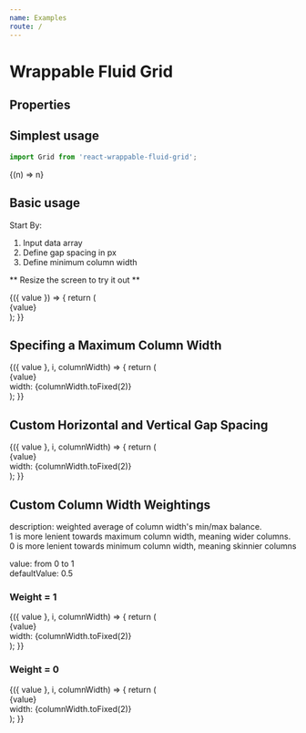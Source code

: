 ```yaml
---
name: Examples
route: /
---
```



# Wrappable Fluid Grid

## Properties

<Props of={Grid} />

## Simplest usage

```jsx
import Grid from 'react-wrappable-fluid-grid';
```

<Playground>
  <Grid data={[1, 2, 3]}>{(n) => n}</Grid>
</Playground>

## Basic usage

Start By:

1. Input data array
2. Define gap spacing in px
3. Define minimum column width

** Resize the screen to try it out **

<Playground>
  <Grid
    data={[
      { value: 1 },
      { value: 2 },
      { value: 3 },
      { value: 4 },
      { value: 5 },
      { value: 6 },
    ]}
    gap={10}
    minColWidth={100}
  >
    {({ value }) => {
      return (
        <div style={{ background: '#efefef', textAlign: 'center' }}>
          {value}
        </div>
      );
    }}
  </Grid>
</Playground>

## Specifing a Maximum Column Width

<Playground>
  <Grid
    data={[
      { value: 1 },
      { value: 2 },
      { value: 3 },
      { value: 4 },
      { value: 5 },
      { value: 6 },
    ]}
    gap={10}
    minColWidth={160}
    maxColWidth={200}
  >
    {({ value }, i, columnWidth) => {
      return (
        <div style={{ background: '#efefef', textAlign: 'center' }}>
          {value}
          <div style={{ fontSize: '0.7rem' }}>
            width: {columnWidth.toFixed(2)}
          </div>
        </div>
      );
    }}
  </Grid>
</Playground>

## Custom Horizontal and Vertical Gap Spacing

<Playground>
  <Grid
    data={[
      { value: 1 },
      { value: 2 },
      { value: 3 },
      { value: 4 },
      { value: 5 },
      { value: 6 },
    ]}
    gap={{
      x: 10,
      y: 50,
    }}
    minColWidth={160}
    maxColWidth={200}
  >
    {({ value }, i, columnWidth) => {
      return (
        <div style={{ background: '#efefef', textAlign: 'center' }}>
          {value}
          <div style={{ fontSize: '0.7rem' }}>
            width: {columnWidth.toFixed(2)}
          </div>
        </div>
      );
    }}
  </Grid>
</Playground>

## Custom Column Width Weightings

description: weighted average of column width's min/max balance.  
1 is more lenient towards maximum column width, meaning wider columns.  
0 is more lenient towards minimum column width, meaning skinnier columns

value: from 0 to 1  
defaultValue: 0.5

### Weight = 1

<Playground>
  <Grid
    data={[
      { value: 1 },
      { value: 2 },
      { value: 3 },
      { value: 4 },
      { value: 5 },
      { value: 6 },
    ]}
    gap={10}
    minColWidth={160}
    maxColWidth={200}
    minMaxWeight={1}
  >
    {({ value }, i, columnWidth) => {
      return (
        <div style={{ background: '#efefef', textAlign: 'center' }}>
          {value}
          <div style={{ fontSize: '0.7rem' }}>
            width: {columnWidth.toFixed(2)}
          </div>
        </div>
      );
    }}
  </Grid>
</Playground>

### Weight = 0

<Playground>
  <Grid
    data={[
      { value: 1 },
      { value: 2 },
      { value: 3 },
      { value: 4 },
      { value: 5 },
      { value: 6 },
    ]}
    gap={10}
    minColWidth={160}
    maxColWidth={200}
    minMaxWeight={0}
  >
    {({ value }, i, columnWidth) => {
      return (
        <div style={{ background: '#efefef', textAlign: 'center' }}>
          {value}
          <div style={{ fontSize: '0.7rem' }}>
            width: {columnWidth.toFixed(2)}
          </div>
        </div>
      );
    }}
  </Grid>
</Playground>
